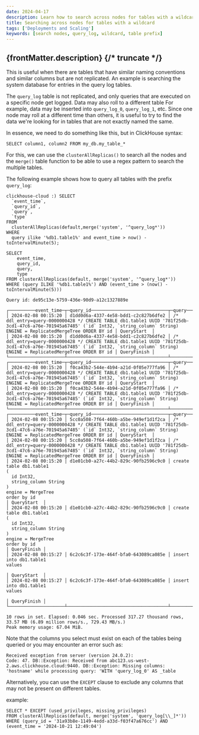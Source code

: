 ```yaml
---
date: 2024-04-17
description: Learn how to search across nodes for tables with a wildcard.
title: Searching across nodes for tables with a wildcard
tags: ['Deployments and Scaling']
keywords: [search nodes, query_log, wildcard, table prefix]
---
```


{frontMatter.description}
{/* truncate */}
---

This is useful when there are tables that have similar naming conventions and similar columns but are not replicated. An example is searching the system database for entries in the query log tables.

The `query_log` table is not replicated, and only queries that are executed on a specific node get logged. Data may also roll to a different table For example, data may be inserted into `query_log_0`, `query_log_1`, etc. Since one node may roll at a different time than others, it is useful to try to find the data we're looking for in tables that are not exactly named the same.

In essence, we need to do something like this, but in ClickHouse syntax:

`SELECT column1, column2 FROM my_db.my_table_*`

For this, we can use the `clusterAllReplicas()` to search all the nodes and the `merge()` table function to be able to use a regex pattern to search the multiple tables.

The following example shows how to query all tables with the prefix `query_log`:

```
clickhouse-cloud :) SELECT 
  `event_time`, 
  `query_id`,
  `query`, 
  `type` 
FROM
  clusterAllReplicas(default,merge('system', '^query_log*'))
WHERE
  query ilike '%db1.table1%' and event_time > now() - toIntervalMinute(5);

SELECT
    event_time,
    query_id,
    query,
    type
FROM clusterAllReplicas(default, merge('system', '^query_log*'))
WHERE (query ILIKE '%db1.table1%') AND (event_time > (now() - toIntervalMinute(5)))

Query id: de95c13e-5759-436e-90d9-a12c1327889e

┌──────────event_time─┬─query_id─────────────────────────────┬─query──────────────────────────────────────────────────────────────────────────────────────────────────────────────────────────────────────────────────────────────────────────────┬─type────────┐
│ 2024-02-08 00:15:20 │ d1dd0d6a-4337-4e58-bdd1-c2c827b6dfe2 │ /* ddl_entry=query-0000000428 */ CREATE TABLE db1.table1 UUID '781f25db-3cd1-47c6-a76e-701945a67485' (`id` Int32, `string_column` String) ENGINE = ReplicatedMergeTree ORDER BY id │ QueryStart  │
│ 2024-02-08 00:15:20 │ d1dd0d6a-4337-4e58-bdd1-c2c827b6dfe2 │ /* ddl_entry=query-0000000428 */ CREATE TABLE db1.table1 UUID '781f25db-3cd1-47c6-a76e-701945a67485' (`id` Int32, `string_column` String) ENGINE = ReplicatedMergeTree ORDER BY id │ QueryFinish │
└─────────────────────┴──────────────────────────────────────┴────────────────────────────────────────────────────────────────────────────────────────────────────────────────────────────────────────────────────────────────────────────────────┴─────────────┘
┌──────────event_time─┬─query_id─────────────────────────────┬─query──────────────────────────────────────────────────────────────────────────────────────────────────────────────────────────────────────────────────────────────────────────────┬─type────────┐
│ 2024-02-08 00:15:20 │ f0ca43b2-544e-4b94-a21d-0f05e777fa96 │ /* ddl_entry=query-0000000428 */ CREATE TABLE db1.table1 UUID '781f25db-3cd1-47c6-a76e-701945a67485' (`id` Int32, `string_column` String) ENGINE = ReplicatedMergeTree ORDER BY id │ QueryStart  │
│ 2024-02-08 00:15:20 │ f0ca43b2-544e-4b94-a21d-0f05e777fa96 │ /* ddl_entry=query-0000000428 */ CREATE TABLE db1.table1 UUID '781f25db-3cd1-47c6-a76e-701945a67485' (`id` Int32, `string_column` String) ENGINE = ReplicatedMergeTree ORDER BY id │ QueryFinish │
└─────────────────────┴──────────────────────────────────────┴────────────────────────────────────────────────────────────────────────────────────────────────────────────────────────────────────────────────────────────────────────────────────┴─────────────┘
┌──────────event_time─┬─query_id─────────────────────────────┬─query──────────────────────────────────────────────────────────────────────────────────────────────────────────────────────────────────────────────────────────────────────────────┬─type────────┐
│ 2024-02-08 00:15:20 │ 5cc0a508-7f64-460b-a5be-949ef1d1f2ca │ /* ddl_entry=query-0000000428 */ CREATE TABLE db1.table1 UUID '781f25db-3cd1-47c6-a76e-701945a67485' (`id` Int32, `string_column` String) ENGINE = ReplicatedMergeTree ORDER BY id │ QueryStart  │
│ 2024-02-08 00:15:20 │ 5cc0a508-7f64-460b-a5be-949ef1d1f2ca │ /* ddl_entry=query-0000000428 */ CREATE TABLE db1.table1 UUID '781f25db-3cd1-47c6-a76e-701945a67485' (`id` Int32, `string_column` String) ENGINE = ReplicatedMergeTree ORDER BY id │ QueryFinish │
│ 2024-02-08 00:15:20 │ d1e01cb0-a27c-44b2-829c-90fb2596c9c0 │ create table db1.table1
(
  id Int32,
  string_column String
)
engine = MergeTree
order by id                                                                                            │ QueryStart  │
│ 2024-02-08 00:15:20 │ d1e01cb0-a27c-44b2-829c-90fb2596c9c0 │ create table db1.table1
(
  id Int32,
  string_column String
)
engine = MergeTree
order by id                                                                                            │ QueryFinish │
│ 2024-02-08 00:15:27 │ 6c2c6c3f-173e-464f-bfa0-643089ca085e │ insert into db1.table1
values
                                                                                                                                                       │ QueryStart  │
│ 2024-02-08 00:15:27 │ 6c2c6c3f-173e-464f-bfa0-643089ca085e │ insert into db1.table1
values
                                                                                                                                                       │ QueryFinish │
└─────────────────────┴──────────────────────────────────────┴────────────────────────────────────────────────────────────────────────────────────────────────────────────────────────────────────────────────────────────────────────────────────┴─────────────┘

10 rows in set. Elapsed: 0.046 sec. Processed 317.27 thousand rows, 33.57 MB (6.89 million rows/s., 729.43 MB/s.)
Peak memory usage: 67.04 MiB.
```

Note that the columns you select must exist on each of the tables being queried or you may encounter an error such as:

```
Received exception from server (version 24.0.2):
Code: 47. DB::Exception: Received from abc123.us-west-2.aws.clickhouse.cloud:9440. DB::Exception: Missing columns: 'hostname' while processing query: 'WITH 'query_log_0' AS _table
```

Alternatively, you can use the `EXCEPT` clause to exclude any columns that may not be present on different tables.

example:
```
SELECT * EXCEPT (used_privileges, missing_privileges)
FROM clusterAllReplicas(default, merge('system', 'query_log[\\_]*'))
WHERE (query_id = '31a93b8e-1149-4edd-a33d-f03f47a676cc') AND (event_time = '2024-10-21 12:49:04')
```

